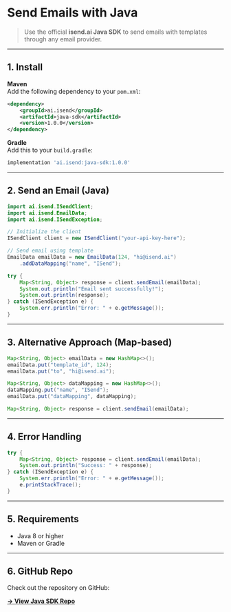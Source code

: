 # Send Emails with Java

> Use the official **isend.ai Java SDK** to send emails with templates through any email provider.

---

## 1. Install

**Maven**  
Add the following dependency to your `pom.xml`:

```xml
<dependency>
    <groupId>ai.isend</groupId>
    <artifactId>java-sdk</artifactId>
    <version>1.0.0</version>
</dependency>
```

**Gradle**  
Add this to your `build.gradle`:

```groovy
implementation 'ai.isend:java-sdk:1.0.0'
```

---

## 2. Send an Email (Java)

```java
import ai.isend.ISendClient;
import ai.isend.EmailData;
import ai.isend.ISendException;

// Initialize the client
ISendClient client = new ISendClient("your-api-key-here");

// Send email using template
EmailData emailData = new EmailData(124, "hi@isend.ai")
    .addDataMapping("name", "ISend");

try {
    Map<String, Object> response = client.sendEmail(emailData);
    System.out.println("Email sent successfully!");
    System.out.println(response);
} catch (ISendException e) {
    System.err.println("Error: " + e.getMessage());
}
```

---

## 3. Alternative Approach (Map-based)

```java
Map<String, Object> emailData = new HashMap<>();
emailData.put("template_id", 124);
emailData.put("to", "hi@isend.ai");

Map<String, Object> dataMapping = new HashMap<>();
dataMapping.put("name", "ISend");
emailData.put("dataMapping", dataMapping);

Map<String, Object> response = client.sendEmail(emailData);
```

---

## 4. Error Handling

```java
try {
    Map<String, Object> response = client.sendEmail(emailData);
    System.out.println("Success: " + response);
} catch (ISendException e) {
    System.err.println("Error: " + e.getMessage());
    e.printStackTrace();
}
```

---

## 5. Requirements

- Java 8 or higher  
- Maven or Gradle

---

## 6. GitHub Repo

Check out the repository on GitHub:

[**→ View Java SDK Repo**](https://github.com/isend-ai/java-sdk)